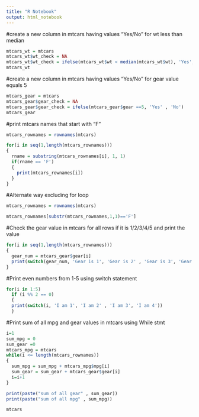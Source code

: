 ---
title: "R Notebook"
output: html_notebook
---
#create a new column in mtcars having values "Yes/No" for wt less than median
```{r}
mtcars_wt = mtcars
mtcars_wt$wt_check = NA
mtcars_wt$wt_check = ifelse(mtcars_wt$wt < median(mtcars_wt$wt), 'Yes', 'No')
mtcars_wt
```

#create a new column in mtcars having values "Yes/No" for gear value equals 5
```{r}
mtcars_gear = mtcars
mtcars_gear$gear_check = NA
mtcars_gear$gear_check = ifelse(mtcars_gear$gear ==5, 'Yes' , 'No')
mtcars_gear
```

#print mtcars names that start with "F"
```{r}
mtcars_rownames = rownames(mtcars)

for(i in seq(1,length(mtcars_rownames)))
{
  rname = substring(mtcars_rownames[i], 1, 1)
  if(rname == 'F')
  {
    print(mtcars_rownames[i])
  }
}
```
#Alternate way excluding for loop
```{r}
mtcars_rownames = rownames(mtcars)

mtcars_rownames[substr(mtcars_rownames,1,1)=='F']
```

#Check the gear value in mtcars for all rows if it is 1/2/3/4/5 and print the value
```{r}
for(i in seq(1,length(mtcars_rownames)))
{
  gear_num = mtcars_gear$gear[i]
  print(switch(gear_num, 'Gear is 1', 'Gear is 2' , 'Gear is 3', 'Gear is 4', 'Gear is 5'))
}
```
#Print even numbers from 1-5 using switch statement
```{r}
for(i in 1:5)
  if (i %% 2 == 0)
  {
  print(switch(i, 'I am 1', 'I am 2' , 'I am 3', 'I am 4'))
  }
```
#Print sum of all mpg and gear values in mtcars using While stmt
```{r}
i=1
sum_mpg = 0 
sum_gear =0
mtcars_mpg = mtcars
while(i <= length(mtcars_rownames))
{ 
  sum_mpg = sum_mpg + mtcars_mpg$mpg[i]
  sum_gear = sum_gear + mtcars_gear$gear[i]
  i=i+1
}

print(paste("sum of all gear" , sum_gear))
print(paste("sum of all mpg" , sum_mpg))

```
```{r}
mtcars
```


